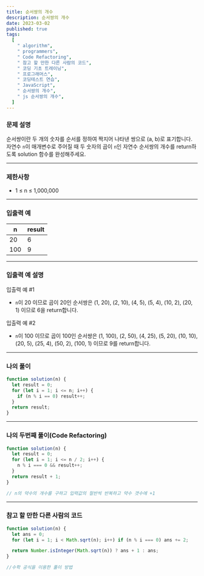```yaml
---
title: 순서쌍의 개수
description: 순서쌍의 개수
date: 2023-03-02
published: true
tags:
  [
    " algorithm",
    " programmers",
    " Code Refactoring",
    " 참고 할 만한 다른 사람의 코드",
    " 코딩 기초 트레이닝",
    " 프로그래머스",
    " 코딩테스트 연습",
    " JavaScript",
    " 순서쌍의 개수",
    " js 순서쌍의 개수",
  ]
---
```


### 문제 설명

순서쌍이란 두 개의 숫자를 순서를 정하여 짝지어 나타낸 쌍으로 (a, b)로 표기합니다. 자연수 `n`이 매개변수로 주어질 때 두 숫자의 곱이 `n`인 자연수 순서쌍의 개수를 return하도록 solution 함수를 완성해주세요.

---

### 제한사항

- 1 ≤ n ≤ 1,000,000

---

### 입출력 예

| n   | result |
| --- | ------ |
| 20  | 6      |
| 100 | 9      |

---

### 입출력 예 설명

입출력 예 #1

- `n`이 20 이므로 곱이 20인 순서쌍은 (1, 20), (2, 10), (4, 5), (5, 4), (10, 2), (20, 1) 이므로 6을 return합니다.

입출력 예 #2

- `n`이 100 이므로 곱이 100인 순서쌍은 (1, 100), (2, 50), (4, 25), (5, 20), (10, 10), (20, 5), (25, 4), (50, 2), (100, 1) 이므로 9를 return합니다.

---

### 나의 풀이

```jsx
function solution(n) {
  let result = 0;
  for (let i = 1; i <= n; i++) {
    if (n % i == 0) result++;
  }
  return result;
}
```

---

### 나의 두번째 풀이(Code Refactoring)

```jsx
function solution(n) {
  let result = 0;
  for (let i = 1; i <= n / 2; i++) {
    n % i === 0 && result++;
  }
  return result + 1;
}

// n의 약수의 개수를 구하고 입력값의 절반씩 반복하고 약수 갯수에 +1
```

---

### 참고 할 만한 다른 사람의 코드

```jsx
function solution(n) {
  let ans = 0;
  for (let i = 1; i < Math.sqrt(n); i++) if (n % i === 0) ans += 2;

  return Number.isInteger(Math.sqrt(n)) ? ans + 1 : ans;
}

//수학 공식을 이용한 풀이 방법
```
